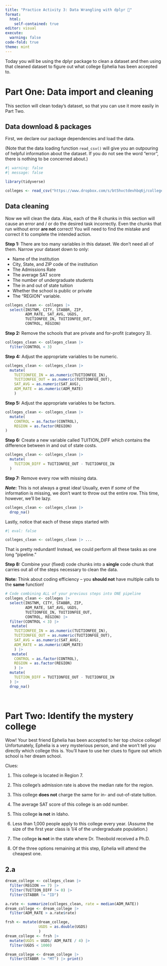 ```yaml
---
title: "Practice Activity 3: Data Wrangling with dplyr 🏫"
format: 
  html:
    self-contained: true
editor: visual
execute:
  warning: false
code-fold: true
theme: mint
---
```


Today you will be using the dplyr package to clean a dataset and then using that cleaned dataset to figure out what college Ephelia has been accepted to.

# Part One: Data import and cleaning

This section will clean today's dataset, so that you can use it more easily in Part Two.

## Data download & packages

First, we declare our package dependencies and load the data.

(Note that the data loading function `read_csv()` will give you an outpouring of helpful information about the dataset. If you do not see the word "error", there is nothing to be concerned about.)

```r
#| warning: false
#| message: false

library(tidyverse)

colleges <- read_csv("https://www.dropbox.com/s/bt5hvctdevhbq6j/colleges.csv?dl=1")
```

## Data cleaning

Now we will clean the data. Alas, each of the R chunks in this section will cause an error and / or do the desired task incorrectly. Even the chunks that run without error **are not** correct! You will need to find the mistake and correct it to complete the intended action.

**Step 1:** There are too many variables in this dataset. We don't need all of them. Narrow your dataset down to only:

-   Name of the institution
-   City, State, and ZIP code of the institution
-   The Admissions Rate
-   The average SAT score
-   The number of undergraduate students
-   The in and out of state tuition
-   Whether the school is public or private
-   The "REGION" variable.

```r
colleges_clean <- colleges |> 
  select(INSTNM, CITY, STABBR, ZIP,
         ADM_RATE, SAT_AVG, UGDS,
         TUITIONFEE_IN, TUITIONFEE_OUT,
         CONTROL, REGION) 
```

**Step 2:** Remove the schools that are private and for-profit (category 3).

```r
colleges_clean <- colleges_clean |> 
  filter(CONTROL < 3) 
```

**Step 4:** Adjust the appropriate variables to be numeric.

```r
colleges_clean <- colleges_clean |> 
  mutate(
    TUITIONFEE_IN = as.numeric(TUITIONFEE_IN),
    TUITIONFEE_OUT = as.numeric(TUITIONFEE_OUT),
    SAT_AVG = as.numeric(SAT_AVG),
    ADM_RATE = as.numeric(ADM_RATE)
    ) 
```

**Step 5:** Adjust the appropriate variables to be factors.

```r
colleges_clean <- colleges_clean |>
  mutate(
    CONTROL = as.factor(CONTROL),
    REGION = as.factor(REGION)
)
```

**Step 6:** Create a new variable called TUITION_DIFF which contains the difference between in and out of state costs.

```r
colleges_clean <- colleges_clean |> 
  mutate(
    TUITION_DIFF = TUITIONFEE_OUT - TUITIONFEE_IN
  )
```

**Step 7:** Remove every row with missing data.

***Note*****:** This is not always a great idea! Usually, even if *some* of the information is missing, we don't want to throw out the entire row. This time, however, we'll be lazy.

```r
colleges_clean <- colleges_clean |> 
  drop_na()
```

Lastly, notice that each of these steps started with

```r
#| eval: false

colleges_clean <- colleges_clean |> ...
```

That is pretty redundant! Instead, we could perform all these tasks as one long "pipeline."

**Step 8:** Combine your (fixed) code chunks into a **single** code chunk that carries out all of the steps necessary to clean the data.

**Note:** Think about coding efficiency -- you **should not** have multiple calls to the **same** function!

```r
# Code combining ALL of your previous steps into ONE pipeline
colleges_clean <- colleges |> 
  select(INSTNM, CITY, STABBR, ZIP,
         ADM_RATE, SAT_AVG, UGDS,
         TUITIONFEE_IN, TUITIONFEE_OUT,
         CONTROL, REGION) |> 
  filter(CONTROL < 3) |> 
   mutate(
    TUITIONFEE_IN = as.numeric(TUITIONFEE_IN),
    TUITIONFEE_OUT = as.numeric(TUITIONFEE_OUT),
    SAT_AVG = as.numeric(SAT_AVG),
    ADM_RATE = as.numeric(ADM_RATE)
    ) |> 
   mutate(
    CONTROL = as.factor(CONTROL),
    REGION = as.factor(REGION)
    ) |> 
  mutate(
    TUITION_DIFF = TUITIONFEE_OUT - TUITIONFEE_IN
  ) |> 
  drop_na()    
  
  

```

# Part Two: Identify the mystery college

Wow! Your best friend Ephelia has been accepted to her top choice college! Unfortunately, Ephelia is a very mysterious person, and she won't tell you directly which college this is. You'll have to use her clues to figure out which school is her dream school.

Clues:

1.  This college is located in Region 7.

2.  This college's admission rate is above the median rate for the region.

3.  This college **does not** charge the same for in- and out-of-state tuition.

4.  The average SAT score of this college is an odd number.

5.  This college **is not** in Idaho.

6.  Less than 1,000 people apply to this college every year. (Assume the size of the first year class is 1/4 of the undergraduate population.)

7.  The college **is not** in the state where Dr. Theobold received a Ph.D.

8.  Of the three options remaining at this step, Ephelia will attend the cheapest one.

## 2.a

```r
dream_college <- colleges_clean |> 
  filter(REGION == 7) |>  
  filter(TUITION_DIFF != 0) |> 
  filter(STABBR != "ID")

```

```r
a.rate <- summarize(colleges_clean, rate = median(ADM_RATE))
dream_college <- dream_college |> 
  filter(ADM_RATE > a.rate$rate)
```

```r
frsh <- mutate(dream_college, 
               UGDS = as.double(UGDS)
               )
dream_college <- frsh |> 
  mutate(UGDS = UGDS/ ADM_RATE / 4) |> 
  filter(UGDS < 1000)
```

```r
dream_college <- dream_college |> 
  filter(STABBR != "MT") |> print()
```
